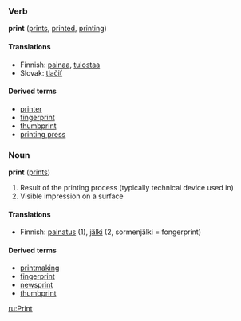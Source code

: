 ===Verb===
'''print''' ([[prints]], [[printed]], [[printing]])

==== Translations ====
*Finnish: [[painaa]], [[tulostaa]]
*Slovak: [[tlačiť]]

====Derived terms====
*[[printer]]
*[[fingerprint]]
*[[thumbprint]]
*[[printing press]]

===Noun===
'''print''' ([[prints]])

#Result of the printing process (typically technical device used in)
#Visible impression on a surface 

==== Translations ====
*Finnish: [[painatus]] (1), [[jälki]] (2, sormenjälki = fongerprint)

====Derived terms====
*[[printmaking]]
*[[fingerprint]]
*[[newsprint]]
*[[thumbprint]]

[[ru:Print]]